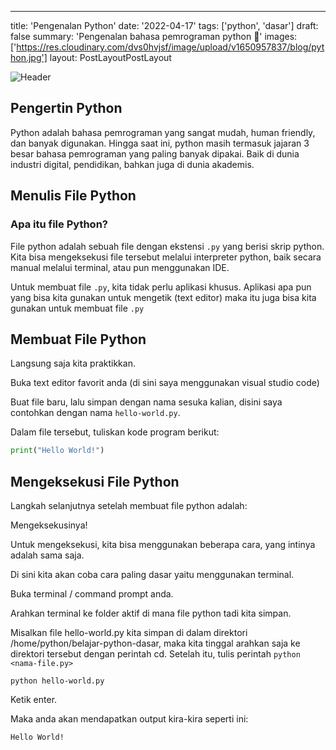 ---
title: 'Pengenalan Python'
date: '2022-04-17'
tags: ['python', 'dasar']
draft: false
summary: 'Pengenalan bahasa pemrograman python 🐍'
images: ['https://res.cloudinary.com/dvs0hvjsf/image/upload/v1650957837/blog/python.jpg']
layout: PostLayoutPostLayout

<Image
  alt="Header"
  src="https://res.cloudinary.com/dvs0hvjsf/image/upload/v1650957837/blog/python.jpg"
  width={1000}
  height={700}
  className="rounded-rounded-lglg"
  objectFit="cover"
/>

## Pengertin Python

Python adalah bahasa pemrograman yang sangat mudah, human friendly, dan banyak digunakan. Hingga saat ini, python masih termasuk jajaran 3 besar bahasa pemrograman yang paling banyak dipakai. Baik di dunia industri digital, pendidikan, bahkan juga di dunia akademis.

## Menulis File Python

### Apa itu file Python?

File python adalah sebuah file dengan ekstensi `.py` yang berisi skrip python. Kita bisa mengeksekusi file tersebut melalui interpreter python, baik secara manual melalui terminal, atau pun menggunakan IDE.

Untuk membuat file `.py`, kita tidak perlu aplikasi khusus. Aplikasi apa pun yang bisa kita gunakan untuk mengetik (text editor) maka itu juga bisa kita gunakan untuk membuat file `.py`

## Membuat File Python

Langsung saja kita praktikkan.

Buka text editor favorit anda (di sini saya menggunakan visual studio code)

Buat file baru, lalu simpan dengan nama sesuka kalian, disini saya contohkan dengan nama `hello-world.py`.

Dalam file tersebut, tuliskan kode program berikut:

```python:hello-world.py
print("Hello World!")
```

## Mengeksekusi File Python

Langkah selanjutnya setelah membuat file python adalah:

Mengeksekusinya!

Untuk mengeksekusi, kita bisa menggunakan beberapa cara, yang intinya adalah sama saja.

Di sini kita akan coba cara paling dasar yaitu menggunakan terminal.

Buka terminal / command prompt anda.

Arahkan terminal ke folder aktif di mana file python tadi kita simpan.

Misalkan file hello-world.py kita simpan di dalam direktori /home/python/belajar-python-dasar, maka kita tinggal arahkan saja ke direktori tersebut dengan perintah cd.
Setelah itu, tulis perintah `python <nama-file.py>`

```console
python hello-world.py
```

Ketik enter.

Maka anda akan mendapatkan output kira-kira seperti ini:

```console
Hello World!
```
